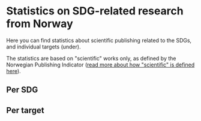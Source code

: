 
# Statistics on SDG-related research from Norway

Here you can find statistics about scientific publishing related to the SDGs, and individual targets (under). 

The statistics are based on "scientific" works only, as defined by the Norwegian Publishing Indicator 
([read more about how "scientific" is defined here](/en/hjelp/sokehjelp#scientific-nvi)).

## Per SDG

<Tableau 
  hostUrl='https://rapport-dv.uhad.no/t/DUCT/views/SDG_statistics_2023-11/DBantallnorgeEN' 
  height='580'
  toolbar='bottom'
/>

<Tableau 
  hostUrl='https://rapport-dv.uhad.no/t/DUCT/views/SDG_statistics_2023-11/DBandeltidnorgeEN' 
  height='580'
  toolbar='bottom'
/>


## Per target

<Tableau 
  hostUrl='https://rapport-dv.uhad.no/t/DUCT/views/SDG_statistics_2023-11/DBtargetsnorgeEN' 
  height='580'
  toolbar='bottom'
/>